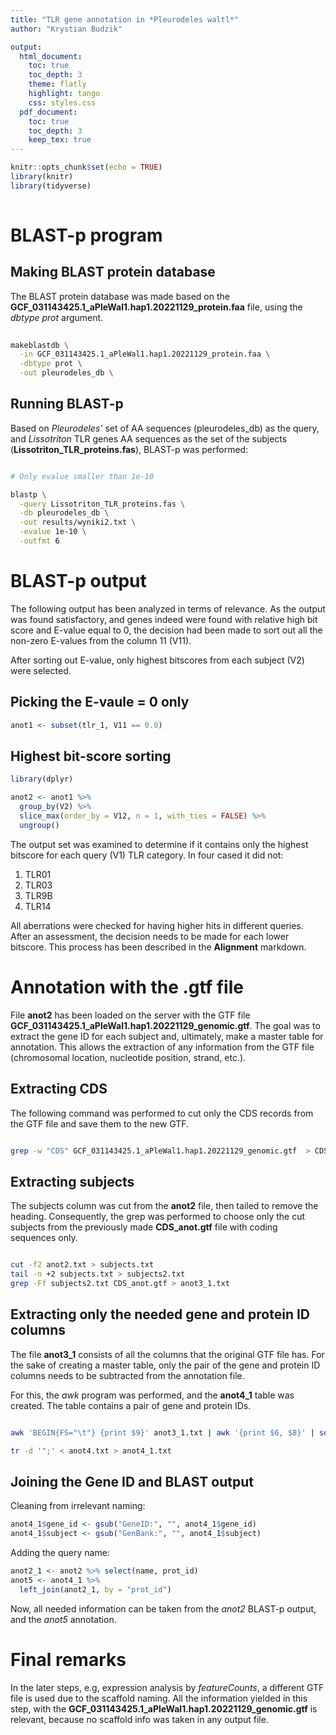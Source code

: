 ```yaml
---
title: "TLR gene annotation in *Pleurodeles waltl*"
author: "Krystian Budzik"

output:
  html_document:
    toc: true
    toc_depth: 3
    theme: flatly
    highlight: tango
    css: styles.css
  pdf_document:
    toc: true
    toc_depth: 3
    keep_tex: true
---
```


```r
knitr::opts_chunk$set(echo = TRUE)
library(knitr)
library(tidyverse)
 
```

# BLAST-p program

## Making BLAST protein database

The BLAST protein database was made based on the **GCF_031143425.1_aPleWal1.hap1.20221129_protein.faa** file, using the *dbtype prot* argument. 

```bash
 
makeblastdb \
  -in GCF_031143425.1_aPleWal1.hap1.20221129_protein.faa \
  -dbtype prot \
  -out pleurodeles_db \

```


## Running BLAST-p

Based on *Pleurodeles'* set of AA sequences (pleurodeles_db) as the query, and *Lissotriton* TLR genes AA sequences as the set of the subjects (**Lissotriton_TLR_proteins.fas**), BLAST-p was performed:

```bash

# Only evalue smaller than 1e-10

blastp \
  -query Lissotriton_TLR_proteins.fas \
  -db pleurodeles_db \
  -out results/wyniki2.txt \
  -evalue 1e-10 \
  -outfmt 6
```


# BLAST-p output

The following output has been analyzed in terms of relevance. As the output was found satisfactory, and genes indeed were found with relative high bit score and E-value equal to 0, the decision had been made to sort out all the non-zero E-values from the column 11 (V11).

After sorting out E-value, only highest bitscores from each subject (V2) were selected. 


## Picking the E-vaule = 0 only

```r
anot1 <- subset(tlr_1, V11 == 0.0)
```


## Highest bit-score sorting

```r
library(dplyr)

anot2 <- anot1 %>%
  group_by(V2) %>%
  slice_max(order_by = V12, n = 1, with_ties = FALSE) %>%
  ungroup()
```

The output set was examined to determine if it contains only the highest bitscore for each query (V1) TLR category. In four cased it did not:

1. TLR01
2. TLR03
3. TLR9B
4. TLR14

All aberrations were checked for having higher hits in different queries. After an assessment, the decision needs to be made for each lower bitscore. This process has been described in the **Alignment** markdown.


# Annotation with the .gtf file

File **anot2** has been loaded on the server with the GTF file **GCF_031143425.1_aPleWal1.hap1.20221129_genomic.gtf**. The goal was to extract the gene ID for each subject and, ultimately, make a master table for annotation. This allows the extraction of any information from the GTF file (chromosomal location, nucleotide position, strand, etc.).


## Extracting CDS

The following command was performed to cut only the CDS records from the GTF file and save them to the new GTF.

```bash

grep -w "CDS" GCF_031143425.1_aPleWal1.hap1.20221129_genomic.gtf  > CDS_anot.gtf
```


## Extracting subjects

The subjects column was cut from the **anot2** file, then tailed to remove the heading. Consequently, the grep was performed to choose only the cut subjects from the previously made **CDS_anot.gtf** file with coding sequences only. 

```bash

cut -f2 anot2.txt > subjects.txt
tail -n +2 subjects.txt > subjects2.txt
grep -Ff subjects2.txt CDS_anot.gtf > anot3_1.txt
```

## Extracting only the needed gene and protein ID columns

The file **anot3_1** consists of all the columns that the original GTF file has. For the sake of creating a master table, only the pair of the gene and protein ID columns needs to be subtracted from the annotation file.

For this, the *awk* program was performed, and the **anot4_1** table was created. The table contains a pair of gene and protein IDs.  

```bash

awk 'BEGIN{FS="\t"} {print $9}' anot3_1.txt | awk '{print $6, $8}' | sort  | uniq > anot4.txt

tr -d '";' < anot4.txt > anot4_1.txt 
```

## Joining the Gene ID and BLAST output

Cleaning from irrelevant naming:

```r
anot4_1$gene_id <- gsub("GeneID:", "", anot4_1$gene_id)
anot4_1$subject <- gsub("GenBank:", "", anot4_1$subject)
```

Adding the query name:

```r
anot2_1 <- anot2 %>% select(name, prot_id)
anot5 <- anot4_1 %>%
  left_join(anot2_1, by = "prot_id")
```

Now, all needed information can be taken from the *anot2* BLAST-p output, and the *anot5* annotation.

# Final remarks

In the later steps, e.g, expression analysis by *featureCounts*, a different GTF file is used due to the scaffold naming. All the information yielded in this step, with the **GCF_031143425.1_aPleWal1.hap1.20221129_genomic.gtf** is relevant, because no scaffold info was taken in any output file.  
